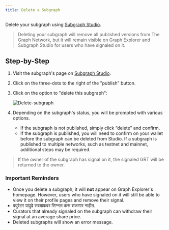 ```yaml
---
title: Delete a Subgraph
---
```


Delete your subgraph using [Subgraph Studio](https://thegraph.com/studio/).

> Deleting your subgraph will remove all published versions from The Graph Network, but it will remain visible on Graph Explorer and Subgraph Studio for users who have signaled on it.

## Step-by-Step

1. Visit the subgraph's page on [Subgraph Studio](https://thegraph.com/studio/).

2. Click on the three-dots to the right of the "publish" button.

3. Click on the option to "delete this subgraph":

   ![Delete-subgraph](/img/Delete-subgraph.png)

4. Depending on the subgraph's status, you will be prompted with various options.

   - If the subgraph is not published, simply click “delete” and confirm.
   - If the subgraph is published, you will need to confirm on your wallet before the subgraph can be deleted from Studio. If a subgraph is published to multiple networks, such as testnet and mainnet, additional steps may be required.

> If the owner of the subgraph has signal on it, the signaled GRT will be returned to the owner.

### Important Reminders

- Once you delete a subgraph, it will **not** appear on Graph Explorer's homepage. However, users who have signaled on it will still be able to view it on their profile pages and remove their signal.
- क्युरेटर यापुढे सबग्राफवर सिग्नल करू शकणार नाहीत.
- Curators that already signaled on the subgraph can withdraw their signal at an average share price.
- Deleted subgraphs will show an error message.
